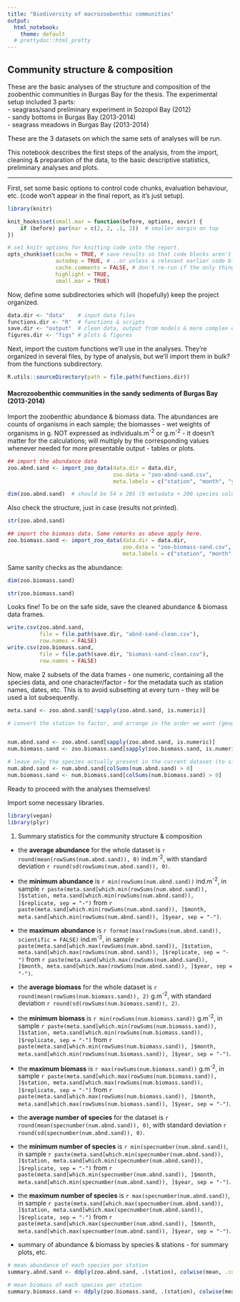 ```yaml
---
title: "Biodiversity of macrozoobenthic communities"
output: 
  html_notebook:
    theme: default
  # prettydoc::html_pretty
---
```


## Community structure & composition
These are the basic analyses of the structure and composition of the zoobenthic communities in Burgas Bay for the thesis. The experimental setup included 3 parts:  
- seagrass/sand preliminary experiment in Sozopol Bay (2012)   
- sandy bottoms in Burgas Bay (2013-2014)  
- seagrass meadows in Burgas Bay (2013-2014)     

These are the 3 datasets on which the same sets of analyses will be run.

This notebook describes the first steps of the analysis, from the import, cleaning & preparation of the data, to the basic descriptive statistics, preliminary analyses and plots.

---

First, set some basic options to control code chunks, evaluation behaviour, etc. (code won't appear in the final report, as it's just setup).
```r
library(knitr)

knit_hooks$set(small.mar = function(before, options, envir) {
    if (before) par(mar = c(2, 2, .1, 2))  # smaller margin on top
})

# set knitr options for knitting code into the report.
opts_chunk$set(cache = TRUE, # save results so that code blocks aren't re-run unless code changes
               autodep = TRUE, # ..or unless a relevant earlier code block changed
               cache.comments = FALSE, # don't re-run if the only thing that changed was the comments
               highlight = TRUE, 
               small.mar = TRUE)
```
Now, define some subdirectories which will (hopefully) keep the project organized.
```r
data.dir <- "data"    # input data files
functions.dir <- "R"  # functions & scripts
save.dir <- "output"  # clean data, output from models & more complex calculations
figures.dir <- "figs" # plots & figures 
```
Next, import the custom functions we'll use in the analyses. They're organized in several files, by type of analysis, but we'll import them in bulk? from the functions subdirectory.
```r
R.utils::sourceDirectory(path = file.path(functions.dir))
```

#### Macrozoobenthic communities in the sandy sediments of Burgas Bay (2013-2014)
Import the zoobenthic abundance & biomass data. 
The abundances are counts of organisms in each sample; the biomasses - wet weights of organisms in g. NOT expressed as individuals.m^-2^ or g.m^-2^ - it doesn't matter for the calculations; will multiply by the corresponding values whenever needed for more presentable output - tables or plots.
```r
## import the abundance data
zoo.abnd.sand <- import_zoo_data(data.dir = data.dir, 
                                 zoo.data = "zoo-abnd-sand.csv", 
                                 meta.labels = c("station", "month", "year", "habitat", "replicate"))
```
```r
dim(zoo.abnd.sand)  # should be 54 x 205 (5 metadata + 200 species columns)
```
Also check the structure, just in case (results not printed).
```r
str(zoo.abnd.sand)
```

```r
## import the biomass data. Same remarks as above apply here.
zoo.biomass.sand <- import_zoo_data(data.dir = data.dir,
                                    zoo.data = "zoo-biomass-sand.csv",
                                    meta.labels = c("station", "month", "year", "habitat", "replicate"))
```
Same sanity checks as the abundance:  
```r
dim(zoo.biomass.sand)
```
```r
str(zoo.biomass.sand)
```
Looks fine! To be on the safe side, save the cleaned abundance & biomass data frames.
```r
write.csv(zoo.abnd.sand, 
          file = file.path(save.dir, "abnd-sand-clean.csv"), 
          row.names = FALSE)
write.csv(zoo.biomass.sand, 
          file = file.path(save.dir, "biomass-sand-clean.csv"), 
          row.names = FALSE)
```

Now, make 2 subsets of the data frames - one numeric, containing all the species data, and one character/factor - for the metadata such as station names, dates, etc. This is to avoid subsetting at every turn - they will be used a lot subsequently.
```r
meta.sand <- zoo.abnd.sand[!sapply(zoo.abnd.sand, is.numeric)]

# convert the station to factor, and arrange in the order we want (geographic, in this case)


num.abnd.sand <- zoo.abnd.sand[sapply(zoo.abnd.sand, is.numeric)]
num.biomass.sand <- zoo.biomass.sand[sapply(zoo.biomass.sand, is.numeric)]

# leave only the species actually present in the current dataset (to simplify later analyses)
num.abnd.sand <- num.abnd.sand[colSums(num.abnd.sand) > 0] 
num.biomass.sand <- num.biomass.sand[colSums(num.biomass.sand) > 0]
```
Ready to proceed with the analyses themselves! 

Import some necessary libraries.
```r
library(vegan)
library(plyr)
```

1. Summary statistics for the community structure & composition
  + the **average abundance** for the whole dataset is `r round(mean(rowSums(num.abnd.sand)), 0)` ind.m^-2^, with standard deviation `r round(sd(rowSums(num.abnd.sand)), 0)`.
  + the **minimum abundance** is `r min(rowSums(num.abnd.sand))` ind.m^-2^, in sample `r paste(meta.sand[which.min(rowSums(num.abnd.sand)), ]$station, meta.sand[which.min(rowSums(num.abnd.sand)), ]$replicate, sep = "-")` from `r paste(meta.sand[which.min(rowSums(num.abnd.sand)), ]$month, meta.sand[which.min(rowSums(num.abnd.sand)), ]$year, sep = "-")`.
  + the **maximum abundance** is `r format(max(rowSums(num.abnd.sand)), scientific = FALSE)` ind.m^-2^, in sample `r paste(meta.sand[which.max(rowSums(num.abnd.sand)), ]$station, meta.sand[which.max(rowSums(num.abnd.sand)), ]$replicate, sep = "-")` from `r paste(meta.sand[which.max(rowSums(num.abnd.sand)), ]$month, meta.sand[which.max(rowSums(num.abnd.sand)), ]$year, sep = "-")`.
  
  + the **average biomass** for the whole dataset is `r round(mean(rowSums(num.biomass.sand)), 2)` g.m^-2^, with standard deviation `r round(sd(rowSums(num.biomass.sand)), 2)`.
  + the **minimum biomass** is `r min(rowSums(num.biomass.sand))` g.m^-2^, in sample `r paste(meta.sand[which.min(rowSums(num.biomass.sand)), ]$station, meta.sand[which.min(rowSums(num.biomass.sand)), ]$replicate, sep = "-")` from `r paste(meta.sand[which.min(rowSums(num.biomass.sand)), ]$month, meta.sand[which.min(rowSums(num.biomass.sand)), ]$year, sep = "-")`.
  + the **maximum biomass** is `r max(rowSums(num.biomass.sand))` g.m^-2^, in sample `r paste(meta.sand[which.max(rowSums(num.biomass.sand)), ]$station, meta.sand[which.max(rowSums(num.biomass.sand)), ]$replicate, sep = "-")` from `r paste(meta.sand[which.max(rowSums(num.biomass.sand)), ]$month, meta.sand[which.max(rowSums(num.biomass.sand)), ]$year, sep = "-")`.
  
  + the **average number of species** for the dataset is `r round(mean(specnumber(num.abnd.sand)), 0)`, with standard deviation `r round(sd(specnumber(num.abnd.sand)), 0)`.
  + the **minimum number of species** is `r min(specnumber(num.abnd.sand))`, in sample `r paste(meta.sand[which.min(specnumber(num.abnd.sand)), ]$station, meta.sand[which.min(specnumber(num.abnd.sand)), ]$replicate, sep = "-")` from `r paste(meta.sand[which.min(specnumber(num.abnd.sand)), ]$month, meta.sand[which.min(specnumber(num.abnd.sand)), ]$year, sep = "-")`. 
  + the **maximum number of species** is `r max(specnumber(num.abnd.sand))`, in sample `r paste(meta.sand[which.max(specnumber(num.abnd.sand)), ]$station, meta.sand[which.max(specnumber(num.abnd.sand)), ]$replicate, sep = "-")` from `r paste(meta.sand[which.max(specnumber(num.abnd.sand)), ]$month, meta.sand[which.max(specnumber(num.abnd.sand)), ]$year, sep = "-")`.

  + summary of abundance & biomass by species & stations - for summary plots, etc.
```r
# mean abundance of each species per station
summary.abnd.sand <- ddply(zoo.abnd.sand, .(station), colwise(mean, .cols = is.numeric))

# mean biomass of each species per station
summary.biomass.sand <- ddply(zoo.biomass.sand, .(station), colwise(mean, .cols = is.numeric))
```
